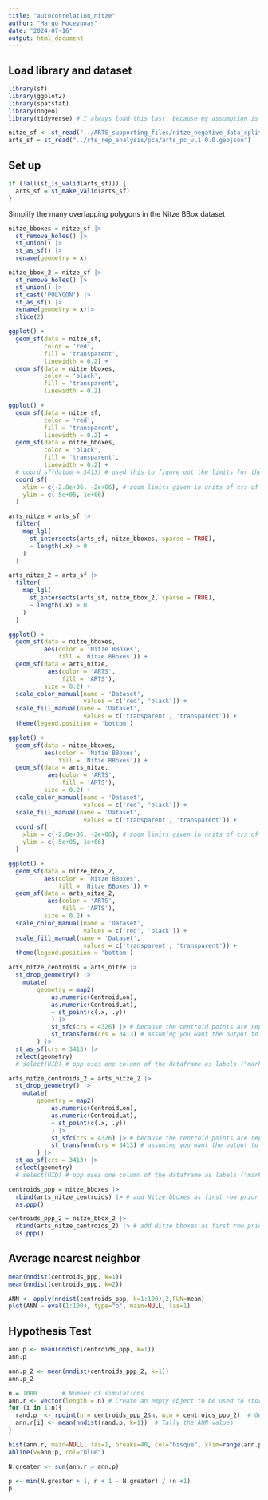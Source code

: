 ```yaml
---
title: "autocorrelation_nitze"
author: "Margo Moceyunas"
date: "2024-07-16"
output: html_document
---
```

## Load library and dataset
```r
library(sf)
library(ggplot2)
library(spatstat)
library(nngeo)
library(tidyverse) # I always load this last, because my assumption is that I want to make sure that the tidyverse version of functions with conflicts is the default one, since I use the tidyverse so much
```

```r
nitze_sf <- st_read("../ARTS_supporting_files/nitze_negative_data_splitting/nitzeTrainingLabel2023_Negative_meta3.shp")
arts_sf = st_read("../rts_rep_analysis/pca/arts_pc_v.1.0.0.geojson")
```

## Set up 
```r
if (!all(st_is_valid(arts_sf))) {
  arts_sf = st_make_valid(arts_sf)
}
```

Simplify the many overlapping polygons in the Nitze BBox dataset
```r
nitze_bboxes = nitze_sf |>
  st_remove_holes() |>
  st_union() |>
  st_as_sf() |>
  rename(geometry = x)

nitze_bbox_2 = nitze_sf |>
  st_remove_holes() |>
  st_union() |>
  st_cast('POLYGON') |>
  st_as_sf() |>
  rename(geometry = x)|>
  slice(2)
```

```r
ggplot() + 
  geom_sf(data = nitze_sf, 
          color = 'red',
          fill = 'transparent',
          linewidth = 0.2) +
  geom_sf(data = nitze_bboxes, 
          color = 'black',
          fill = 'transparent',
          linewidth = 0.2)

ggplot() + 
  geom_sf(data = nitze_sf, 
          color = 'red',
          fill = 'transparent',
          linewidth = 0.2) +
  geom_sf(data = nitze_bboxes, 
          color = 'black',
          fill = 'transparent',
          linewidth = 0.2) +
  # coord_sf(datum = 3413) # used this to figure out the limits for the zoom below, because ggplot automatically displays lat and lon lines even when the crs of the input data uses a non-degree unit
  coord_sf(
    xlim = c(-2.8e+06, -2e+06), # zoom limits given in units of crs of data
    ylim = c(-5e+05, 1e+06)
  )
```

```r
arts_nitze = arts_sf |>
  filter(
    map_lgl(
      st_intersects(arts_sf, nitze_bboxes, sparse = TRUE), 
      ~ length(.x) > 0
    )
  )

arts_nitze_2 = arts_sf |>
  filter(
    map_lgl(
      st_intersects(arts_sf, nitze_bbox_2, sparse = TRUE), 
      ~ length(.x) > 0
    )
  )
```

```r
ggplot() + 
  geom_sf(data = nitze_bboxes,
          aes(color = 'Nitze BBoxes',
              fill = 'Nitze BBoxes')) + 
  geom_sf(data = arts_nitze, 
           aes(color = 'ARTS',
               fill = 'ARTS'),
          size = 0.2) +
  scale_color_manual(name = 'Dataset',
                     values = c('red', 'black')) +
  scale_fill_manual(name = 'Dataset',
                     values = c('transparent', 'transparent')) +
  theme(legend.position = 'bottom')

ggplot() + 
  geom_sf(data = nitze_bboxes,
          aes(color = 'Nitze BBoxes',
              fill = 'Nitze BBoxes')) + 
  geom_sf(data = arts_nitze, 
           aes(color = 'ARTS',
               fill = 'ARTS'),
          size = 0.2) +
  scale_color_manual(name = 'Dataset',
                     values = c('red', 'black')) +
  scale_fill_manual(name = 'Dataset',
                     values = c('transparent', 'transparent')) +
  coord_sf(
    xlim = c(-2.8e+06, -2e+06), # zoom limits given in units of crs of data
    ylim = c(-5e+05, 1e+06)
  )

ggplot() + 
  geom_sf(data = nitze_bbox_2,
          aes(color = 'Nitze BBoxes',
              fill = 'Nitze BBoxes')) + 
  geom_sf(data = arts_nitze_2, 
           aes(color = 'ARTS',
               fill = 'ARTS'),
          size = 0.2) +
  scale_color_manual(name = 'Dataset',
                     values = c('red', 'black')) +
  scale_fill_manual(name = 'Dataset',
                     values = c('transparent', 'transparent')) +
  theme(legend.position = 'bottom')

```

```r
arts_nitze_centroids = arts_nitze |>
  st_drop_geometry() |>
    mutate(
        geometry = map2(
            as.numeric(CentroidLon),
            as.numeric(CentroidLat),
            ~ st_point(c(.x, .y))
            ) |>
            st_sfc(crs = 4326) |> # because the centroid points are reported in wgs 84
            st_transform(crs = 3413) # assuming you want the output to match the CRS of ARTS as a whole
        ) |>
  st_as_sf(crs = 3413) |>
  select(geometry)
  # select(UID) # ppp uses one column of the dataframe as labels ("marks"), and this column can be used to link back to the original dataset, if necessary

arts_nitze_centroids_2 = arts_nitze_2 |>
  st_drop_geometry() |>
    mutate(
        geometry = map2(
            as.numeric(CentroidLon),
            as.numeric(CentroidLat),
            ~ st_point(c(.x, .y))
            ) |>
            st_sfc(crs = 4326) |> # because the centroid points are reported in wgs 84
            st_transform(crs = 3413) # assuming you want the output to match the CRS of ARTS as a whole
        ) |>
  st_as_sf(crs = 3413) |>
  select(geometry)
  # select(UID) # ppp uses one column of the dataframe as labels ("marks"), and this column can be used to link back to the original dataset, if necessary
```

```r
centroids_ppp = nitze_bboxes |>
  rbind(arts_nitze_centroids) |> # add Nitze bboxes as first row prior to conversion to ppp so that it will be taken as the window for further analyses
  as.ppp()

centroids_ppp_2 = nitze_bbox_2 |>
  rbind(arts_nitze_centroids_2) |> # add Nitze bboxes as first row prior to conversion to ppp so that it will be taken as the window for further analyses
  as.ppp()
```

## Average nearest neighbor
```r
mean(nndist(centroids_ppp, k=1))
mean(nndist(centroids_ppp, k=2))
```

```r
ANN <- apply(nndist(centroids_ppp, k=1:100),2,FUN=mean)
plot(ANN ~ eval(1:100), type="b", main=NULL, las=1)
```

## Hypothesis Test
```r
ann.p <- mean(nndist(centroids_ppp, k=1))
ann.p

ann.p_2 <- mean(nndist(centroids_ppp_2, k=1))
ann.p_2
```

```r
n = 1000       # Number of simulations
ann.r <- vector(length = n) # Create an empty object to be used to store simulated ANN values
for (i in 1:n){
  rand.p  <- rpoint(n = centroids_ppp_2$n, win = centroids_ppp_2)  # Generate random point locations
  ann.r[i] <- mean(nndist(rand.p, k=1))  # Tally the ANN values
}
```

```r
hist(ann.r, main=NULL, las=1, breaks=40, col="bisque", xlim=range(ann.p, ann.r))
abline(v=ann.p, col="blue")

N.greater <- sum(ann.r > ann.p)

p <- min(N.greater + 1, n + 1 - N.greater) / (n +1)
p
```

